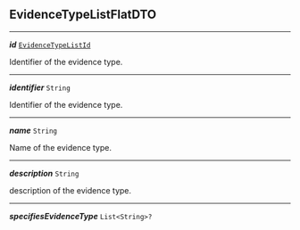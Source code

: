 


## EvidenceTypeListFlatDTO



---

***id*** [`EvidenceTypeListId`](#evidencetypeid)

Identifier of the evidence type.



---

***identifier*** `String`

Identifier of the evidence type.



---

***name*** `String`

Name of the evidence type.



---

***description*** `String`

description of the evidence type.



---

***specifiesEvidenceType*** `List<String>?`
